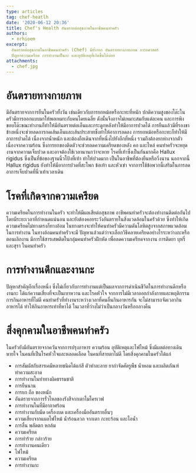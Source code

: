 ```yaml
---
type: articles
tag: chef-heatlh
date: '2020-06-12 20:36'
title: Chef's Health อันตรายต่อสุขภาพในอาชีพคนทำครัว
authors:
  - nrhioem
excerpt: 
  อันตรายต่อสุขภาพในอาชีพคนทำครัว (Chef) มีทั้งจาก อันตรายทางกายภาพ การยศาสตร์
  ปัญหาความเครียด การทำงานเป็นกะ และอุบัติเหตุที่เกิดขึ้นได้บ่อย
attachments:
  - chef.jpg
---
```



# อันตรายทางกายภาพ

มีอันตรายจากการยืนในครัวทั้งวัน เช่นเดียวกับการยกหม้อหรือกะทะที่หนัก ปกติความสูงของโต๊ะในครัวมีการออกแบบมาให้พอเหมาะกับคนโดยเฉลี่ย ดังนั้นจึงอาจไม่เหมาะสมกับแต่ละคน และการพิงขอบโต๊ะขณะทำงานก็ทำให้มีอันตรายต่อเอ็นและกระดูกหลังทำให้มีอาการปวดได้ การยืนแล้วมีที่รองขาข้างหนึ่งจะช่วยลดการกดเส้นเอ็นและเส้นประสาทซึ่งทำให้อาการลดลง การยกหม้อหรือกะทะก็ทำให้มีอาการปวดได้ เนื่องจากน้ำหนัก และต้องถือเดินจากที่หนึ่งไปยังอีกที่หนึ่ง รวมถึงต้องยกห่างจากตัว เนื่องจากความร้อน ซึ่งการยกของติดตัวจะช่วยลดความเครียดของหลัง คอ และไหล่ คนทำครัวจะหยุดงานจากความเจ็บปวด และอาจต้องใช้เวลานานกว่าจะหาย โรคที่เท้าซึ่งเป็นกันมากคือ Hallux rigidus ซึ่งเป็นที่ข้อของฐานนิ้วโป้งที่เท้า ทำให้ปวดมาก เป็นในอาชีพที่ต้องยืนหรือวิ่งนาน นอกจากนี้ Hallux rigidus ยังทำให้มีอาการปวดที่สะโพก ข้อเท้า และหัวเข่า จากการใช้ข้อพวกนี้เสริมในการลดอาการเจ็บปวดที่นิ้วเท้าเวลาเดิน

# โรคที่เกิดจากความเครียด

ความเครียดในการทำงานในครัว จะทำให้มีผลเสียต่อสุขภาพ อาชีพคนทำครัวจะต้องทำงานติดต่อกันไปโดยมีระยะเวลาที่กำหนดแน่นอน และยังต้องคอยระวังอันตรายในสิ่งแวดล้อมในครัวด้วย ซึ่งทำให้เกิดความเครียดไม่ทางตรงก็ทางอ้อม ในทางตรงจะทำให้คนทำครัวมีความดันโลหิตสูงจากสภาพแวดล้อมในการทำงาน ในทางอ้อมคนทำครัวจะมี ปัญหาแล้วแต่ว่าจะเลือกวิธีคลายเครียดอย่างไรระหว่างกะหรือตอนเลิกงาน มีการใช้สารเสพติดในกลุ่มคนทำครัวฝึกหัด เพื่อลดความเครียดจากงาน การติดยา บุหรี่ และสุรา ในคนทำครัว

# การทำงานดึกและงานกะ

ปัญหาสำคัญอีกเรื่องหนึ่ง ซึ่งไม่เกี่ยวกับการทำงานแต่เป็นผลจากการดำเนินชีวิตในการทำงานดึกหรืองานกะ ได้แก่ความเสี่ยงที่จะเป็นเบาหวาน และโรคหัวใจ จากการไม่มีเวลาออกกำลังกายและพฤติกรรมการกินอาหารที่ไม่ดี คนทำครัวที่ทำงานระหว่างเวลาที่คนอื่นกินอาหารกัน จะไม่สามารถจัดเวลากินอาหารได้ ทำให้กินอาหารเท่าที่หาได้ ในเวลาที่ว่างไม่ว่าเป็นกลางวันหรือกลางคืน

# สิ่งคุกคามในอาชีพคนทำครัว

ในครัวยังมีอันตรายจากควันจากการปรุงอาหาร ความร้อน อุบัติเหตุและไฟไหม้ ซึ่งมีผลต่อทางเดินหายใจ ในคนที่เป็นโรคหัวใจและหลอดเลือด ในคนที่สายตาไม่ดี โดยสิ่งคุกคามในครัวได้แก่

- การสัมผัสกับสารเคมีหลายชนิดได้แก่สี ตัวทำละลาย ยากำจัดศัตรูพืช น้ำหอม และผลิตภัณฑ์ทำความสะอาด
- การทำงานในท่าทางผิดธรรมชาติ
- การยืนนาน
- การยก ถือ ของหนัก
- อันตรายจากการรั่วไหลของรังสีจากเตาไมโครเวฟ
- การทำงานในที่มีอากาศร้อน
- การทำงานกับมีด เครื่องบด และเครื่องมืออันตรายอื่นๆ
- ความเสี่ยงจากแผลไฟไหม้ น้ำร้อนลวก จากเตา กะทะร้อน และไอน้ำ
- การลื่น พลัดตก หกล้ม
- ความเครียด
- การทำร้าย กล่าวร้าย
- การทำงานคนเดียว
- ไฟไหม้
- ความเครียด
- การทำงานกะ